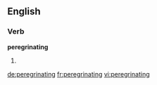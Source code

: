 ==English==

===Verb===
'''peregrinating'''

# {{present participle of|peregrinate}}

[[de:peregrinating]]
[[fr:peregrinating]]
[[vi:peregrinating]]